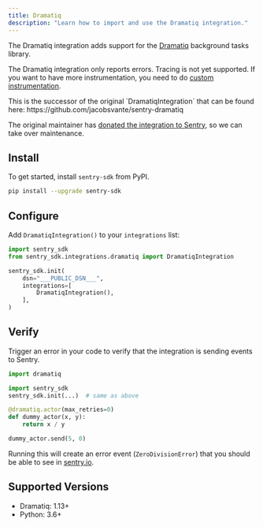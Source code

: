 ```yaml
---
title: Dramatiq
description: "Learn how to import and use the Dramatiq integration."
---
```


The Dramatiq integration adds support for the [Dramatiq](https://dramatiq.io/) background tasks library.

The Dramatiq integration only reports errors. Tracing is not yet supported. If you want to have more instrumentation, you need to do [custom instrumentation](/platforms/python/tracing/instrumentation/custom-instrumentation/).

<Alert>
  This is the successor of the original `DramatiqIntegration` that can be found here: https://github.com/jacobsvante/sentry-dramatiq

  The original maintainer has [donated the integration to Sentry](https://github.com/getsentry/sentry-python/issues/3387), so we can take over maintenance.
</Alert>

## Install

To get started, install `sentry-sdk` from PyPI.

```bash
pip install --upgrade sentry-sdk
```

## Configure

Add `DramatiqIntegration()` to your `integrations` list:


```python
import sentry_sdk
from sentry_sdk.integrations.dramatiq import DramatiqIntegration

sentry_sdk.init(
    dsn="___PUBLIC_DSN___",
    integrations=[
        DramatiqIntegration(),
    ],
)
```

## Verify

Trigger an error in your code to verify that the integration is sending events to Sentry.

```python
import dramatiq

import sentry_sdk
sentry_sdk.init(...)  # same as above

@dramatiq.actor(max_retries=0)
def dummy_actor(x, y):
    return x / y

dummy_actor.send(5, 0)
```

Running this will create an error event (`ZeroDivisionError`) that you should be able to see in [sentry.io](https://sentry.io).

## Supported Versions

- Dramatiq: 1.13+
- Python: 3.6+

<Include name="python-use-older-sdk-for-legacy-support.mdx" />
